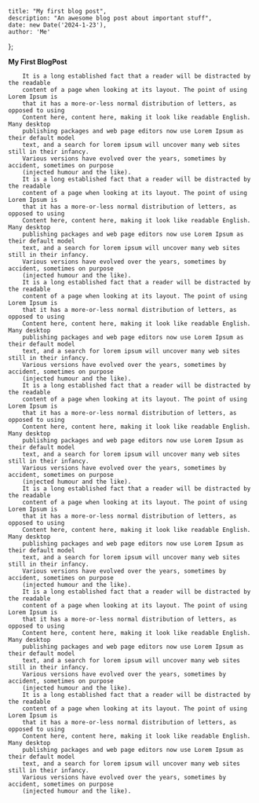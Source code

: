 	title: "My first blog post",
	description: "An awesome blog post about important stuff",
	date: new Date('2024-1-23'),
	author: 'Me'
};
 
**My First BlogPost**
 
	
    	It is a long established fact that a reader will be distracted by the readable
        content of a page when looking at its layout. The point of using Lorem Ipsum is
        that it has a more-or-less normal distribution of letters, as opposed to using
        Content here, content here, making it look like readable English. Many desktop
        publishing packages and web page editors now use Lorem Ipsum as their default model
        text, and a search for lorem ipsum will uncover many web sites still in their infancy.
        Various versions have evolved over the years, sometimes by accident, sometimes on purpose
        (injected humour and the like).
        It is a long established fact that a reader will be distracted by the readable
        content of a page when looking at its layout. The point of using Lorem Ipsum is
        that it has a more-or-less normal distribution of letters, as opposed to using
        Content here, content here, making it look like readable English. Many desktop
        publishing packages and web page editors now use Lorem Ipsum as their default model
        text, and a search for lorem ipsum will uncover many web sites still in their infancy.
        Various versions have evolved over the years, sometimes by accident, sometimes on purpose
        (injected humour and the like).
        It is a long established fact that a reader will be distracted by the readable
        content of a page when looking at its layout. The point of using Lorem Ipsum is
        that it has a more-or-less normal distribution of letters, as opposed to using
        Content here, content here, making it look like readable English. Many desktop
        publishing packages and web page editors now use Lorem Ipsum as their default model
        text, and a search for lorem ipsum will uncover many web sites still in their infancy.
        Various versions have evolved over the years, sometimes by accident, sometimes on purpose
        (injected humour and the like).
        It is a long established fact that a reader will be distracted by the readable
        content of a page when looking at its layout. The point of using Lorem Ipsum is
        that it has a more-or-less normal distribution of letters, as opposed to using
        Content here, content here, making it look like readable English. Many desktop
        publishing packages and web page editors now use Lorem Ipsum as their default model
        text, and a search for lorem ipsum will uncover many web sites still in their infancy.
        Various versions have evolved over the years, sometimes by accident, sometimes on purpose
        (injected humour and the like).
        It is a long established fact that a reader will be distracted by the readable
        content of a page when looking at its layout. The point of using Lorem Ipsum is
        that it has a more-or-less normal distribution of letters, as opposed to using
        Content here, content here, making it look like readable English. Many desktop
        publishing packages and web page editors now use Lorem Ipsum as their default model
        text, and a search for lorem ipsum will uncover many web sites still in their infancy.
        Various versions have evolved over the years, sometimes by accident, sometimes on purpose
        (injected humour and the like).
        It is a long established fact that a reader will be distracted by the readable
        content of a page when looking at its layout. The point of using Lorem Ipsum is
        that it has a more-or-less normal distribution of letters, as opposed to using
        Content here, content here, making it look like readable English. Many desktop
        publishing packages and web page editors now use Lorem Ipsum as their default model
        text, and a search for lorem ipsum will uncover many web sites still in their infancy.
        Various versions have evolved over the years, sometimes by accident, sometimes on purpose
        (injected humour and the like).
        It is a long established fact that a reader will be distracted by the readable
        content of a page when looking at its layout. The point of using Lorem Ipsum is
        that it has a more-or-less normal distribution of letters, as opposed to using
        Content here, content here, making it look like readable English. Many desktop
        publishing packages and web page editors now use Lorem Ipsum as their default model
        text, and a search for lorem ipsum will uncover many web sites still in their infancy.
        Various versions have evolved over the years, sometimes by accident, sometimes on purpose
        (injected humour and the like).
